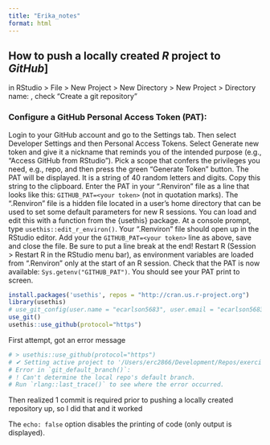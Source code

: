```yaml
---
title: "Erika_notes"
format: html
---
```


## How to push a locally created ***R*** project to ***GitHub***]

in RStudio > File > New Project > New Directory > New Project > Directory name: <Repository name>, check "Create a git repository"

### Configure a GitHub Personal Access Token (PAT):

Login to your GitHub account and go to the Settings tab. Then select Developer Settings and then Personal Access Tokens.
Select Generate new token and give it a nickname that reminds you of the intended purpose (e.g., “Access GitHub from RStudio”).
Pick a scope that confers the privileges you need, e.g., repo, and then press the green “Generate Token” button.
The PAT will be displayed. It is a string of 40 random letters and digits. Copy this string to the clipboard.
Enter the PAT in your “.Renviron” file as a line that looks like this: `GITHUB_PAT=<your token>` (not in quotation marks).
The “.Renviron” file is a hidden file located in a user’s home directory that can be used to set some default parameters for new R sessions. You can load and edit this with a function from the {usethis} package. At a console prompt, type `usethis::edit_r_environ()`. Your “.Renviron” file should open up in the RStudio editor. Add your the `GITHUB_PAT=<your token>` line as above, save and close the file. Be sure to put a line break at the end!
Restart R (Session > Restart R in the RStudio menu bar), as environment variables are loaded from “.Renviron” only at the start of an R session. Check that the PAT is now available: `Sys.getenv("GITHUB_PAT")`. You should see your PAT print to screen.

```r
install.packages('usethis', repos = "http://cran.us.r-project.org")
library(usethis)
# use_git_config(user.name = "ecarlson5683", user.email = "ecarlson5683@gmail.com") #done previously
use_git()
usethis::use_github(protocol="https")
```

First attempt, got an error message
```r
# > usethis::use_github(protocol="https")
# ✔ Setting active project to '/Users/erc2866/Development/Repos/exercise-2b'
# Error in `git_default_branch()`:
# ! Can't determine the local repo's default branch.
# Run `rlang::last_trace()` to see where the error occurred.
```

Then realized 1 commit is required prior to pushing a locally created repository up, so I did that and it worked

The `echo: false` option disables the printing of code (only output is displayed).
